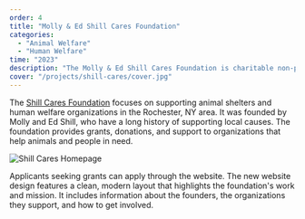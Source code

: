 ```yaml
---
order: 4
title: "Molly & Ed Shill Cares Foundation"
categories:
  - "Animal Welfare"
  - "Human Welfare"
time: "2023"
description: "The Molly & Ed Shill Cares Foundation is charitable non-profit organization that provides support to animal shelters and human welfare organizations in the Rochester, NY area. In 2023, Branch Software Studio redesigned its website to better showcase its work and help raise awareness of its mission."
cover: "/projects/shill-cares/cover.jpg"
---
```



The [Shill Cares Foundation](https://www.shillcares.org/) focuses on supporting animal shelters and human welfare organizations in the Rochester, NY area. It was founded by Molly and Ed Shill, who have a long history of supporting local causes. The foundation provides grants, donations, and support to organizations that help animals and people in need.

![Shill Cares Homepage](/projects/shill-cares/screenshot-1.jpg)

Applicants seeking grants can apply through the website. The new website design features a clean, modern layout that highlights the foundation's work and mission. It includes information about the founders, the organizations they support, and how to get involved.
